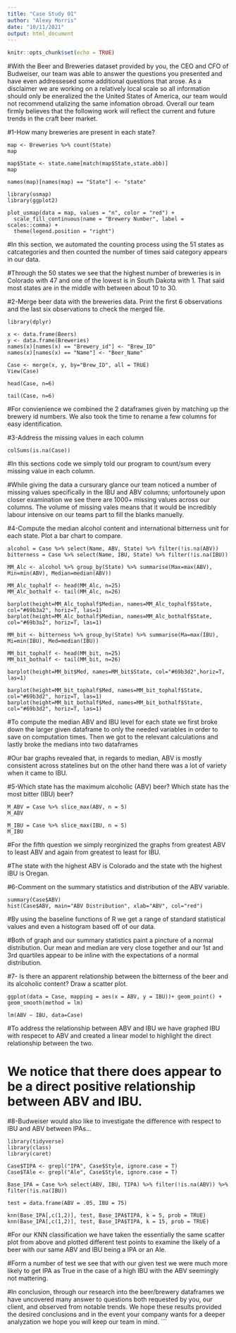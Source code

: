 ---
title: "Case Study 01"
author: "Alexy Morris"
date: "10/11/2021"
output: html_document
---

```{r setup, include=FALSE}
knitr::opts_chunk$set(echo = TRUE)
```
#With the Beer and Breweries dataset provided by you, the CEO and CFO of Budweiser, our team was able to answer the questions you presented and have even addressesed some additional questions that arose. As a disclaimer we are working on a relatively local scale so all information should only be eneralized the the United States of America, our team would not recommend utalizing the same infomation obroad. Overall our team firmly believes that the following work will reflect the current and future trends in the craft beer market. 


#1-How many breweries are present in each state?
```{Question One, echo=FALSE}
map <- Breweries %>% count(State)
map

map$State <- state.name[match(map$State,state.abb)]
map 

names(map)[names(map) == "State"] <- "state"

library(usmap)
library(ggplot2)

plot_usmap(data = map, values = "n", color = "red") + 
  scale_fill_continuous(name = "Brewery Number", label = scales::comma) + 
  theme(legend.position = "right")
```
#In this section, we automated the counting process using the 51 states as catcategories and then counted the number of times said category appears in our data.

#Through the 50 states we see that the highest number of breweries is in Colorado with 47 and one of the lowest is in South Dakota with 1. That said most states are in the middle with between about 10 to 30.


#2-Merge beer data with the breweries data. Print the first 6 observations and the last six observations to check the merged file. 
```{Question Two, echo=FALSE}
library(dplyr)

x <- data.frame(Beers)
y <- data.frame(Breweries)
names(x)[names(x) == "Brewery_id"] <- "Brew_ID"
names(x)[names(x) == "Name"] <- "Beer_Name"

Case <- merge(x, y, by="Brew_ID", all = TRUE)
View(Case)

head(Case, n=6)

tail(Case, n=6)
```
#For convienience we combined the 2 dataframes given by matching up the brewery id numbers. We also took the time to rename a few columns for easy identification.


#3-Address the missing values in each column
```{Question Three, echo=FALSE}
colSums(is.na(Case))
```
#In this sections code we simply told our program to count/sum every missing value in each column.

#While giving the data a cursurary glance our team noticed a number of missing values specifically in the IBU and ABV columns; unfortounely upon closer examination we see there are 1000+ missing values across our columns. The volume of missing vales means that it would be incredibly labour intensive on our teams part to fill the blanks manuelly. 



#4-Compute the median alcohol content and international bitterness unit for each state. Plot a bar chart to compare.
```{Question Four, echo=FALSE}
alcohol = Case %>% select(Name, ABV, State) %>% filter(!is.na(ABV))
bitterness = Case %>% select(Name, IBU, State) %>% filter(!is.na(IBU))

MM_Alc <- alcohol %>% group_by(State) %>% summarise(Max=max(ABV), Min=min(ABV), Median=median(ABV))

MM_Alc_tophalf <- head(MM_Alc, n=25)
MM_Alc_bothalf <- tail(MM_Alc, n=26)

barplot(height=MM_Alc_tophalf$Median, names=MM_Alc_tophalf$State, col="#69b3a2", horiz=T, las=1)
barplot(height=MM_Alc_bothalf$Median, names=MM_Alc_bothalf$State, col="#69b3a2", horiz=T, las=1)
  
MM_bit <- bitterness %>% group_by(State) %>% summarise(Ma=max(IBU), Mi=min(IBU), Med=median(IBU))

MM_bit_tophalf <- head(MM_bit, n=25)
MM_bit_bothalf <- tail(MM_bit, n=26)

barplot(height=MM_bit$Med, names=MM_bit$State, col="#69b3d2",horiz=T, las=1)

barplot(height=MM_bit_tophalf$Med, names=MM_bit_tophalf$State, col="#69b3d2", horiz=T, las=1)
barplot(height=MM_bit_bothalf$Med, names=MM_bit_bothalf$State, col="#69b3d2", horiz=T, las=1)
```  
#To compute the median ABV and IBU level for each state we first broke down the larger given dataframe to only the needed variables in order to save on computation times. Then we got to the relevant calculations and lastly broke the medians into two dataframes  

#Our bar graphs revealed that, in regards to median, ABV is mostly consistent across statelines but on the other hand there was a lot of variety when it came to IBU.


#5-Which state has the maximum alcoholic (ABV) beer? Which state has the most bitter (IBU) beer?
```{Question Five, echo=FALSE}
M_ABV = Case %>% slice_max(ABV, n = 5)
M_ABV

M_IBU = Case %>% slice_max(IBU, n = 5)
M_IBU
```
#For the fifth question we simply reorginized the graphs from greatest ABV to least ABV and again from greatest to least for IBU.

#The state with the highest ABV is Colorado and the state wth the highest IBU is Oregan.


#6-Comment on the summary statistics and distribution of the ABV variable.
```{Question Six, echo=FALSE}
summary(Case$ABV)
hist(Case$ABV, main="ABV Distribution", xlab="ABV", col="red")
```
#By using the baseline functions of R we get a range of standard statistical values and even a histogram based off of our data. 

#Both of graph and our summary statistics paint a pincture of a normal distribution. Our mean and median are very close together and our 1st and 3rd quartiles appear to be inline with the expectations of a normal distribution.


#7- Is there an apparent relationship between the bitterness of the beer and its alcoholic content? Draw a scatter plot.
```{Question Seven, echo=FALSE}
ggplot(data = Case, mapping = aes(x = ABV, y = IBU))+ geom_point() + geom_smooth(method = lm) 

lm(ABV ~ IBU, data=Case)
```
#To address the relationship between ABV and IBU we have graphed IBU with respecet to ABV and created a linear model to highlight the direct relationship between the two.

# We notice that there does appear to be a direct positive relationship between ABV and IBU.


#8-Budweiser would also like to investigate the difference with respect to IBU and ABV between IPAs...
```{Question Eight, echo=FALSE}
library(tidyverse)
library(class)
library(caret)

Case$TIPA <- grepl("IPA", Case$Style, ignore.case = T)
Case$TAle <- grepl("Ale", Case$Style, ignore.case = T)

Base_IPA = Case %>% select(ABV, IBU, TIPA) %>% filter(!is.na(ABV)) %>% filter(!is.na(IBU))

test = data.frame(ABV = .05, IBU = 75)
 
knn(Base_IPA[,c(1,2)], test, Base_IPA$TIPA, k = 5, prob = TRUE)
knn(Base_IPA[,c(1,2)], test, Base_IPA$TIPA, k = 15, prob = TRUE)
```
#For our KNN classification we have taken the essentially the same scatter plot from above and plotted different test points to examine the likely of a beer with our same ABV and IBU being a IPA or an Ale.

#Form a number of test we see that with our given test we were much more likely to get IPA as True in the case of a high IBU with the ABV seemingly not mattering. 

#In conclusion, through our research into the beer/brewery dataframes we have uncovered many answer to questions both requested by you, our client, and observed from notable trends. We hope these results provided the desired conclusions and in the event your company wants for a deeper analyzation we hope you will keep our team in mind. 
```

